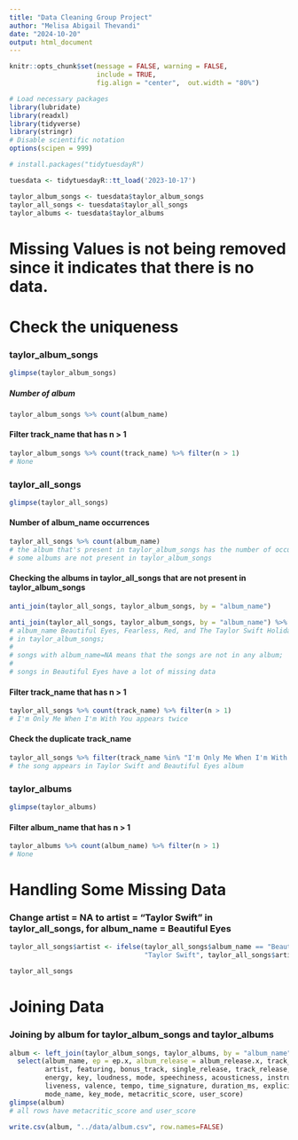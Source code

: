 ---
title: "Data Cleaning Group Project"
author: "Melisa Abigail Thevandi"
date: "2024-10-20"
output: html_document
---

```{r setup, include=FALSE}
knitr::opts_chunk$set(message = FALSE, warning = FALSE, 
                      include = TRUE,
                      fig.align = "center",  out.width = "80%")
```

```{r}
# Load necessary packages
library(lubridate)
library(readxl)
library(tidyverse)
library(stringr)
# Disable scientific notation
options(scipen = 999)
```

```{r}
# install.packages("tidytuesdayR")

tuesdata <- tidytuesdayR::tt_load('2023-10-17')

taylor_album_songs <- tuesdata$taylor_album_songs
taylor_all_songs <- tuesdata$taylor_all_songs
taylor_albums <- tuesdata$taylor_albums
```

# Missing Values is not being removed since it indicates that there is no data.

# Check the uniqueness

### taylor_album_songs
```{r}
glimpse(taylor_album_songs)
```
##### Number of album
```{r}
taylor_album_songs %>% count(album_name)
```
#### Filter track_name that has n > 1
```{r}
taylor_album_songs %>% count(track_name) %>% filter(n > 1)
# None
```


### taylor_all_songs
```{r}
glimpse(taylor_all_songs)
```
#### Number of album_name occurrences
```{r}
taylor_all_songs %>% count(album_name)
# the album that's present in taylor_album_songs has the number of occurrences
# some albums are not present in taylor_album_songs
```
#### Checking the albums in taylor_all_songs that are not present in taylor_album_songs
```{r}
anti_join(taylor_all_songs, taylor_album_songs, by = "album_name")
```
```{r}
anti_join(taylor_all_songs, taylor_album_songs, by = "album_name") %>% count(album_name)
# album_name Beautiful Eyes, Fearless, Red, and The Taylor Swift Holiday Collection are not
# in taylor_album_songs;
# 
# songs with album_name=NA means that the songs are not in any album;
#
# songs in Beautiful Eyes have a lot of missing data
```
#### Filter track_name that has n > 1
```{r}
taylor_all_songs %>% count(track_name) %>% filter(n > 1)
# I'm Only Me When I'm With You appears twice
```
#### Check the duplicate track_name
```{r}
taylor_all_songs %>% filter(track_name %in% "I'm Only Me When I'm With You")
# the song appears in Taylor Swift and Beautiful Eyes album
```

### taylor_albums
```{r}
glimpse(taylor_albums)
```
#### Filter album_name that has n > 1
```{r}
taylor_albums %>% count(album_name) %>% filter(n > 1)
# None
```



# Handling Some Missing Data

### Change artist = NA to artist = "Taylor Swift" in taylor_all_songs, for album_name = Beautiful Eyes
```{r}
taylor_all_songs$artist <- ifelse(taylor_all_songs$album_name == "Beautiful Eyes",
                                  "Taylor Swift", taylor_all_songs$artist)
```
```{r}
taylor_all_songs
```


# Joining Data

### Joining by album for taylor_album_songs and taylor_albums
```{r}
album <- left_join(taylor_album_songs, taylor_albums, by = "album_name") %>%
  select(album_name, ep = ep.x, album_release = album_release.x, track_number, track_name,
         artist, featuring, bonus_track, single_release, track_release, danceability,
         energy, key, loudness, mode, speechiness, acousticness, instrumentalness,
         liveness, valence, tempo, time_signature, duration_ms, explicit, key_name,
         mode_name, key_mode, metacritic_score, user_score)
glimpse(album)
# all rows have metacritic_score and user_score
```


```{r}
write.csv(album, "../data/album.csv", row.names=FALSE)
```

